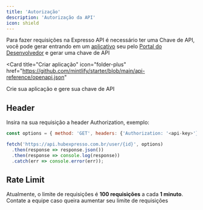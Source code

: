 ```yaml
---
title: 'Autorização'
description: 'Autorização da API'
icon: shield
---
```



Para fazer requisições na Expresso API é necessário ter uma Chave de API, você pode gerar entrando em um [aplicativo](https://dev.hubexpresso.com.br/app) seu pelo [Portal do Desenvolvedor](https://dev.hubexpresso.com.br) e gerar uma chave de API

<Card
  title="Criar aplicação"
  icon="folder-plus"
  href="https://github.com/mintlify/starter/blob/main/api-reference/openapi.json"
>
  Crie sua aplicação e gere sua chave de API
</Card>

## Header

Insira na sua requisição a header Authorization, exemplo:

```javascript
const options = { method: 'GET', headers: {'Authorization: '<api-key>'} };

fetch('https://api.hubexpresso.com.br/user/{id}', options)
  .then(response => response.json())
  .then(response => console.log(response))
  .catch(err => console.error(err));
```

## Rate Limit

Atualmente, o limite de requisições é **100 requisições** a cada **1 minuto**.
<Note>Contate a equipe caso queira aumentar seu limite de requisições</Note>